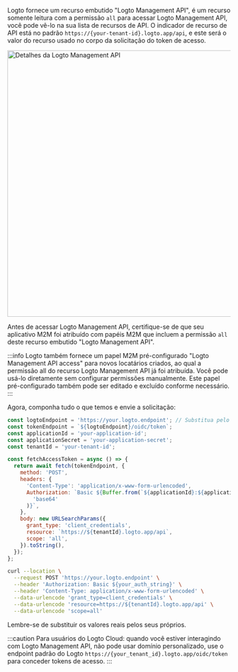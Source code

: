 
Logto fornece um recurso embutido "Logto Management API", é um recurso somente leitura com a permissão `all` para acessar Logto Management API, você pode vê-lo na sua lista de recursos de API. O indicador de recurso de API está no padrão `https://{your-tenant-id}.logto.app/api`, e este será o valor do recurso usado no corpo da solicitação do token de acesso.

<img
  alt="Detalhes da Logto Management API"
  src="/img/assets/logto-management-api.png"
  width="600px"
/>

Antes de acessar Logto Management API, certifique-se de que seu aplicativo M2M foi atribuído com papéis M2M que incluem a permissão `all` deste recurso embutido "Logto Management API".

:::info
Logto também fornece um papel M2M pré-configurado "Logto Management API access" para novos locatários criados, ao qual a permissão all do recurso Logto Management API já foi atribuída. Você pode usá-lo diretamente sem configurar permissões manualmente. Este papel pré-configurado também pode ser editado e excluído conforme necessário.
:::

Agora, componha tudo o que temos e envie a solicitação:

<Tabs>

<TabItem value="Node.js" label="Node.js">

```js
const logtoEndpoint = 'https://your.logto.endpoint'; // Substitua pelo seu endpoint Logto
const tokenEndpoint = `${logtoEndpoint}/oidc/token`;
const applicationId = 'your-application-id';
const applicationSecret = 'your-application-secret';
const tenantId = 'your-tenant-id';

const fetchAccessToken = async () => {
  return await fetch(tokenEndpoint, {
    method: 'POST',
    headers: {
      'Content-Type': 'application/x-www-form-urlencoded',
      Authorization: `Basic ${Buffer.from(`${applicationId}:${applicationSecret}`).toString(
        'base64'
      )}`,
    },
    body: new URLSearchParams({
      grant_type: 'client_credentials',
      resource: `https://${tenantId}.logto.app/api`,
      scope: 'all',
    }).toString(),
  });
};
```

</TabItem>

<TabItem value="cURL" label="cURL">

```bash
curl --location \
  --request POST 'https://your.logto.endpoint' \
  --header 'Authorization: Basic ${your_auth_string}' \
  --header 'Content-Type: application/x-www-form-urlencoded' \
  --data-urlencode 'grant_type=client_credentials' \
  --data-urlencode 'resource=https://${tenantId}.logto.app/api' \
  --data-urlencode 'scope=all'
```

Lembre-se de substituir os valores reais pelos seus próprios.

</TabItem>

</Tabs>

:::caution
Para usuários do Logto Cloud: quando você estiver interagindo com Logto Management API, não pode usar domínio personalizado, use o endpoint padrão do Logto `https://{your_tenant_id}.logto.app/oidc/token` para conceder tokens de acesso.
:::
